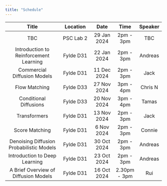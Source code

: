 ```yaml
---
title: "Schedule"
---
```


| Title | Location | Date | Time | Speaker |
|:----------:|:-----:|:---:|:---:|:-:|
| TBC      | PSC Lab 2  | 29 Jan 2024 |   2pm - 3pm   |   TBC    |
| Introduction to Reinforcement Learning      | Fylde D31  | 22 Jan 2024 |   2pm - 3pm   |   Andreas    |
| Commercial Diffusion Models      | Fylde D31  | 11 Dec 2024 |   2pm - 3pm   |   Jack    |
| Flow Matching      | Fylde D33  |  27 Nov 2024 |   3pm - 4pm   |   Chris N    |
| Conditional Diffusions      | Fylde D33   | 20 Nov 2024 |   3pm - 4pm   |    Tamas   |
| Transformers      | Fylde D31 |  13 Nov 2024 |   2pm - 3pm   |   Jack    |
| Score Matching      | Fylde D31 |  6 Nov 2024 |   2pm - 3pm   |   Connie    |
| Denoising Diffusion Probabilistic Models      | Fylde D31 | 30 Oct 2024 |   2pm - 3pm   |      Andreas |
| Introduction to Deep Learning   | Fylde D31   | 23 Oct 2024 |   2pm - 3pm   |    Andreas   |
| A Brief Overview of Diffusion Models      | Fylde D31  | 16 Oct 2024 |   2.30pm - 3pm   |  Rui     |